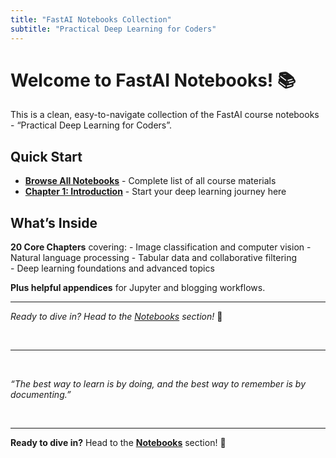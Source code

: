 ```yaml
---
title: "FastAI Notebooks Collection"
subtitle: "Practical Deep Learning for Coders"
---
```


# Welcome to FastAI Notebooks! 📚

This is a clean, easy-to-navigate collection of the FastAI course notebooks - "Practical Deep Learning for Coders".

## Quick Start

- **[Browse All Notebooks](posts/index.qmd)** - Complete list of all course materials
- **[Chapter 1: Introduction](posts/01_intro.ipynb)** - Start your deep learning journey here

## What's Inside

**20 Core Chapters** covering:
- Image classification and computer vision
- Natural language processing
- Tabular data and collaborative filtering  
- Deep learning foundations and advanced topics

**Plus helpful appendices** for Jupyter and blogging workflows.

---

*Ready to dive in? Head to the [Notebooks](posts/index.qmd) section!* 🚀  

<br>

---

<br>

::: {.text-center}
*"The best way to learn is by doing, and the best way to remember is by documenting."*
:::

<br>

---

<style>
.latest-posts-grid .card {
  border: 1px solid #dee2e6;
  transition: transform 0.2s ease, box-shadow 0.2s ease;
}

.latest-posts-grid .card:hover {
  transform: translateY(-2px);
  box-shadow: 0 6px 12px rgba(0,0,0,0.15) !important;
}

.latest-posts-grid .card-title a {
  color: inherit;
  font-weight: 600;
}

.latest-posts-grid .card-title a:hover {
  color: #0d6efd;
}

.latest-posts-grid .badge {
  font-size: 0.75rem;
}
</style>

::: {.text-center}
**Ready to dive in?** Head to the [**Notebooks**](posts/index.qmd) section! 🚀
:::


